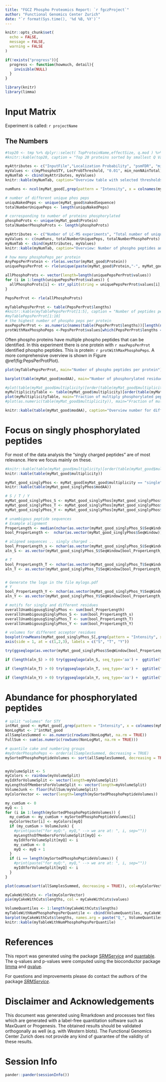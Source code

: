 ```yaml
---
title: "FGCZ Phospho Proteomics Report: `r fgczProject`"
author: "Functional Genomics Center Zurich"
date: "`r format(Sys.time(), '%d %B, %Y')`"
---
```


```r
knitr::opts_chunk$set(
  echo = FALSE,
  message = FALSE,
  warning = FALSE
)

if(!exists("progress")){
  progress <- function(howmuch, detail){
    invisible(NULL)
  }
}

```



```r
library(knitr)
library(limma)
```



# Input Matrix

Experiment is called: `r projectName`

## The Numbers


```r

#top20 <- tmp %>% dplyr::select( TopProteinName,effectSize, q.mod ) %>% arrange((q.mod) ) %>% head(20)
#knitr::kable(top20, caption = "Top 20 proteins sorted by smallest Q Value (q.mod). The effectSize column is the log2 FC of condition - reference.")

myAttributes <- c("InputFile","Localization Probability", "psmFDR", "minimum non-NAs")
myValues <- c(myPhosphoSTY, LocProbThreshold, "0.01", min_nonNAinTotal)
myNumTab <- cbind(myAttributes, myValues)
knitr::kable(myNumTab, caption="Overview table with selected thresholds")

```


```r

numRuns <- ncol(myMat_good[,grep(pattern = "Intensity", x = colnames(myMat_good))])

# number of different unique phos peps
uniquNakedPeps <- unique(myMat_good$nakedSequence)
totalNumberUniquePeps <- length(uniquNakedPeps)

# corresponding to number of proteins phosphorylated
phosphoProts <- unique(myMat_good$Protein)
totalNumberPhosphoProts <- length(phosphoProts)

myAttributes <- c("Number of LC-MS experiments", "Total number of unique phospho peptides", "Total number of phospho proteins")
myValues <- c(numRuns, totalNumberUniquePeps, totalNumberPhosphoProts)
myNumTab <- cbind(myAttributes, myValues)
knitr::kable(myNumTab, caption="Overview: Number of phospho peptides and proteins")

```



```r

# how many phosphoPeps per protein
AnyPepsPerProtein <- rle(as.vector(myMat_good$Protein))
uniquePepsPerProt <- rle(unique(paste(myMat_good$Protein,"-", myMat_good$nakedSequence, sep="")))

allPhosphoProts <- vector(length=length(uniquePepsPerProt$values))
for (i in 1:length(uniquePepsPerProt$values)) {
  allPhosphoProts[i] <- str_split(string = uniquePepsPerProt$values[i], pattern = "-")[[1]][1]
}

PepsPerProt <- rle(allPhosphoProts)

myTablePepsPerProt <- table(PepsPerProt$lengths)
#knitr::kable(myTablePepsPerProt[1:5], caption = "Number of peptides per protein")
#myTablePepsPerProt[1:10]
# the highest number of phospho peps per protein
maxPepsPerProt <- as.numeric(names(table(PepsPerProt$lengths))[length(names(table(PepsPerProt$lengths)))])
protWithMaxPhosphoPeps <-PepsPerProt$values[which(PepsPerProt$lengths == maxPepsPerProt)]

```

Often phospho proteins have multiple phospho peptides that can be identified. 
In this experiment there is one protein with `r maxPepsPerProt` identified phospho peptides. This is protein: `r protWithMaxPhosphoPeps`.
A more comprehensive overview is shown in Figure \@ref(fig:PepsPerProtPlot).

```r
plot(myTablePepsPerProt, main="Number of phospho peptides per protein")
```



```r
barplot(table(myMat_good$modAA), main="Number of phosphorylated residues for different acceptor sites in Total", ylab="Identified Phosphopeptides")
```



```r
#plot(table(myMat_good$multiplicity)[order(table(myMat_good$multiplicity),decreasing = TRUE)], main="Fraction of multiply phosphorylated peptides", ylab="Total number of phospho peptides")
myMultiplicityTable <- table(myMat_good$multiplicity)[order(table(myMat_good$multiplicity),decreasing = TRUE)]
plot(myMultiplicityTable, main="Fraction of multiply phosphorylated peptides", ylab="Total number of phospho peptides")
#plot(as.numeric(table(myMat_good$multiplicity)), main="Fraction of multiply phosphorylated peptides", ylab="Total number of phospho peptides", type="h")
```


```r
knitr::kable(table(myMat_good$modAA), caption="Overview number for different acceptor residues")
```


\pagebreak

# Focus on singly phosphorylated peptides

For most of the data analysis the "singly charged peptides" are of most relevance. Here we focus mainly on these.

```r
#knitr::kable(table(myMat_good$multiplicity)[order(table(myMat_good$multiplicity),decreasing = TRUE)], main="Fraction of multiply phosphorylated peptides", ylab="Total number of phospho peptides")
knitr::kable(table(myMat_good$multiplicity))
```


```r
myMat_good_singlyPhos <- myMat_good[myMat_good$multiplicity == "single",]
knitr::kable(table(myMat_good_singlyPhos$modAA))

```


```r

# S / T / Y
myMat_good_singlyPhos_S <- myMat_good_singlyPhos[myMat_good_singlyPhos$modAA == "S",]
myMat_good_singlyPhos_T <- myMat_good_singlyPhos[myMat_good_singlyPhos$modAA == "T",]
myMat_good_singlyPhos_Y <- myMat_good_singlyPhos[myMat_good_singlyPhos$modAA == "Y",]

# unambigous peptide sequences
# Example alignment
ProperLength <- median(nchar(as.vector(myMat_good_singlyPhos_S$SeqWindow)))
bool_ProperLength <-  nchar(as.vector(myMat_good_singlyPhos$SeqWindow)) == ProperLength

# aligned sequences .. singly charged .. 
bool_ProperLength_s <- nchar(as.vector(myMat_good_singlyPhos_S$SeqWindow)) == ProperLength
aln_S <- as.vector(myMat_good_singlyPhos_S$SeqWindow[bool_ProperLength_s])

# T
bool_ProperLength_T <- nchar(as.vector(myMat_good_singlyPhos_T$SeqWindow)) == ProperLength
aln_T <- as.vector(myMat_good_singlyPhos_T$SeqWindow[bool_ProperLength_T])


# Generate the logo in the file mylogo.pdf
# Y
bool_ProperLength_Y <- nchar(as.vector(myMat_good_singlyPhos_Y$SeqWindow)) == ProperLength
aln_Y <- as.vector(myMat_good_singlyPhos_Y$SeqWindow[bool_ProperLength_Y])

# motifs for singly and different residues
overallUnambigousgSinglyPhos <- sum(bool_ProperLength)
overallUnambigousgSinglyPhos_S <- sum(bool_ProperLength_s)
overallUnambigousgSinglyPhos_T <- sum(bool_ProperLength_T)
overallUnambigousgSinglyPhos_Y <- sum(bool_ProperLength_Y)

```


```r
# volumes for different acceptor residues
boxplot(rowMeans(myMat_good_singlyPhos_S[,grep(pattern = "Intensity", x = colnames(myMat_good_singlyPhos_S))], na.rm = TRUE), rowMeans(myMat_good_singlyPhos_T[,grep(pattern = "Intensity", x = colnames(myMat_good_singlyPhos_T))], na.rm = TRUE), rowMeans(myMat_good_singlyPhos_Y[,grep(pattern = "Intensity", x = colnames(myMat_good_singlyPhos_Y))], na.rm = TRUE), main="Log2 Intensities for Phosphopeptides (S/T/Y) ")
axis(side = 1, at = c(1,2,3), labels = c("S", "T", "Y"))
```



```r
try(ggseqlogo(as.vector(myMat_good_singlyPhos$SeqWindow[bool_ProperLength]), seq_type='aa') + ggtitle("All phospho peptides (singly phos, localization probability OK)"))
```

```r
if (length(aln_S) > 0) try(ggseqlogo(aln_S, seq_type='aa') +  ggtitle("All Serine phospho peptides"))
```

```r
if (length(aln_T) > 0) try(ggseqlogo(aln_T, seq_type='aa') +  ggtitle("All Threonine phospho peptides"))
```

```r
if (length(aln_Y) > 0) try(ggseqlogo(aln_Y, seq_type='aa') +  ggtitle("All Tyrosine phospho peptides"))
```

\pagebreak

# Abundance for phosphorylated peptides

```r

# split "volumes" for STY
intMat_good <- myMat_good[,grep(pattern = "Intensity", x = colnames(myMat_good))]
NonLogMat <- 2^intMat_good
allSamplesSummed <- as.numeric(rowSums(NonLogMat, na.rm = TRUE))
FullSum <- sum(as.numeric(rowSums(NonLogMat, na.rm = TRUE)))

# quantile cake and numbering groups
#myOrderPhosphoPeps <- order(allSamplesSummed, decreasing = TRUE)
mySortedPhosphoPeptideVolumes <- sort(allSamplesSummed, decreasing = TRUE)


myVolumeSplit <- 5
myColors <- rainbow(myVolumeSplit)
myIdXforVolumeSplit <- vector(length=myVolumeSplit)
myLengthsOfMembersForVolumeSplit <- vector(length=myVolumeSplit)
VolumeJunk <- floor(FullSum/myVolumeSplit)
myColorVector <- vector(length=length(mySortedPhosphoPeptideVolumes))

my_cumSum <- 0
myQ <- 1
for (i in 1:length(mySortedPhosphoPeptideVolumes)) {
  my_cumSum <- my_cumSum + mySortedPhosphoPeptideVolumes[i]
  myColorVector[i] <- myColors[myQ]
  if (my_cumSum > VolumeJunk) {
    #print(paste("for myQ:", myQ," --> we are at: ", i, sep=""))
    myLengthsOfMembersForVolumeSplit[myQ] <- 
    myIdXforVolumeSplit[myQ] <- i
    my_cumSum <- 0
    myQ <- myQ + 1
  }
  if (i == length(mySortedPhosphoPeptideVolumes)) {
    #print(paste("for myQ:", myQ," --> we are at: ", i, sep="")) 
    myIdXforVolumeSplit[myQ] <- i
  }
}

plot(cumsum(sort(allSamplesSummed, decreasing = TRUE)), col=myColorVector)

```

```r
myCakeWithCuts <- rle(myColorVector)
pie(myCakeWithCuts$lengths, col = myCakeWithCuts$values)
```

```r
VolumeQuantiles <- 1:length(myCakeWithCuts$lengths)
myTableWithNumPhosphoPepsPerQuantile <- cbind(VolumeQuantiles, myCakeWithCuts$lengths)
barplot(myCakeWithCuts$lengths, names.arg = paste("Q_", VolumeQuantiles, sep=""))
knitr::kable(myTableWithNumPhosphoPepsPerQuantile)
```





\pagebreak

# References

This report was generated using the package [SRMService](http://github.com/protViz/SRMService) and [quantable](http://github.com/protViz/quantable). The q-values and p-values were computed using the bioconductor package [limma](https://bioconductor.org/packages/release/bioc/html/limma.html) and [qvalue](https://bioconductor.org/packages/release/bioc/html/qvalue.html).

For questions and improvements please do contact the authors of the package [_SRMService_](https://github.com/protViz/SRMService/graphs/contributors).


# Disclaimer and Acknowledgements

This document was generated using Rmarkdown and processes text files which are generated with a label-free quantitation software such as MaxQuant or Progenesis. 
The obtained results should be validated orthogonally as well (e.g. with Western blots). The Functional Genomics Center Zurich does not provide any kind of guarantee of the validity of these results.

\newpage

# Session Info


```r
pander::pander(sessionInfo())
```


